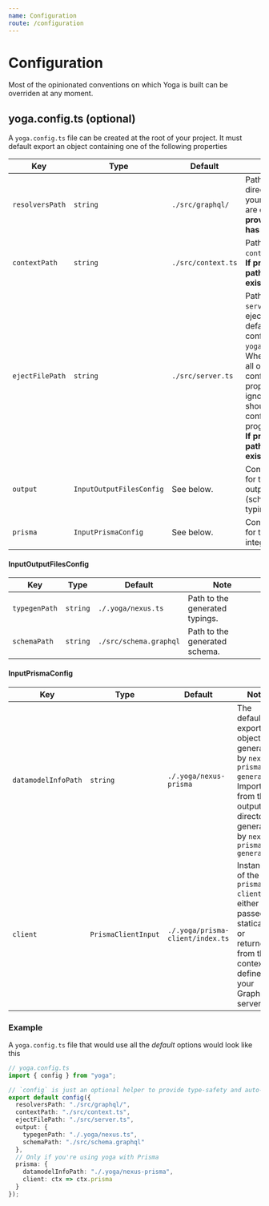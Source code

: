 ```yaml
---
name: Configuration
route: /configuration
---
```


# Configuration

Most of the opinionated conventions on which Yoga is built can be overriden at any moment.

## yoga.config.ts (optional)

A `yoga.config.ts` file can be created at the root of your project. It must default export an object containing one of the following properties

| Key             | Type                     | Default            | Note                                                                                                                                                                                                                          |
| --------------- | ------------------------ | ------------------ | ----------------------------------------------------------------------------------------------------------------------------------------------------------------------------------------------------------------------------- |
| `resolversPath` | `string`                 | `./src/graphql/`   | Path to the directory where your resolvers are defined. **If provided, path has to exist.**                                                                                                                                   |
| `contextPath`   | `string`                 | `./src/context.ts` | Path to your `context.ts` file. **If provided, path has to exist.**                                                                                                                                                           |
| `ejectFilePath` | `string`                 | `./src/server.ts`  | Path to an `server.ts` file to eject from default configuration `yoga.config.ts`. When provided, all other configuration properties are ignored and should be configured programatically. **If provided, path has to exist.** |
| `output`        | `InputOutputFilesConfig` | See below.         | Configuration for the outputted files (schema, typings, etc).                                                                                                                                                                 |
| `prisma`        | `InputPrismaConfig`      | See below.         | Configuration for the Prisma integration.                                                                                                                                                                                     |

#### InputOutputFilesConfig

| Key           | Type     | Default                | Note                           |
| ------------- | -------- | ---------------------- | ------------------------------ |
| `typegenPath` | `string` | `./.yoga/nexus.ts`     | Path to the generated typings. |
| `schemaPath`  | `string` | `./src/schema.graphql` | Path to the generated schema.  |

#### InputPrismaConfig

| Key                 | Type                | Default                          | Note                                                                                                                                       |
| ------------------- | ------------------- | -------------------------------- | ------------------------------------------------------------------------------------------------------------------------------------------ |
| `datamodelInfoPath` | `string`            | `./.yoga/nexus-prisma`           | The default exported object generated by `nexus-prisma-generate`. Import it from the output directory generated by `nexus-prisma-generate` |
| `client`            | `PrismaClientInput` | `./.yoga/prisma-client/index.ts` | Instance of the `prisma-client`, either passed statically or returned from the context defined in your GraphQL server.                     |

### Example

A `yoga.config.ts` file that would use all the _default_ options would look like this

```ts
// yoga.config.ts
import { config } from "yoga";

// `config` is just an optional helper to provide type-safety and auto-completion
export default config({
  resolversPath: "./src/graphql/",
  contextPath: "./src/context.ts",
  ejectFilePath: "./src/server.ts",
  output: {
    typegenPath: "./.yoga/nexus.ts",
    schemaPath: "./src/schema.graphql"
  },
  // Only if you're using yoga with Prisma
  prisma: {
    datamodelInfoPath: "./.yoga/nexus-prisma",
    client: ctx => ctx.prisma
  }
});
```
